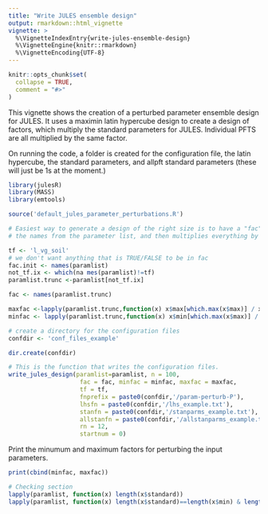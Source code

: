 ```yaml
---
title: "Write JULES ensemble design"
output: rmarkdown::html_vignette
vignette: >
  %\VignetteIndexEntry{write-jules-ensemble-design}
  %\VignetteEngine{knitr::rmarkdown}
  %\VignetteEncoding{UTF-8}
---
```


```r
knitr::opts_chunk$set(
  collapse = TRUE,
  comment = "#>"
)
```

This vignette shows the creation of a perturbed parameter ensemble design for JULES. It uses a maximin latin hypercube design to create a design of factors, which multiply the standard parameters for JULES. Individual PFTS are all multiplied by the same factor.

On running the code, a folder is created for the configuration file, the latin hypercube, the standard parameters, and allpft standard parameters (these will just be 1s at the moment.)


```r
library(julesR)
library(MASS)
library(emtools)
```


```r
source('default_jules_parameter_perturbations.R')

# Easiest way to generate a design of the right size is to have a "fac" which takes
# the names from the parameter list, and then multiplies everything by 0.5 or 2

tf <- 'l_vg_soil'
# we don't want anything that is TRUE/FALSE to be in fac
fac.init <- names(paramlist)
not_tf.ix <- which(na mes(paramlist)!=tf)
paramlist.trunc <-paramlist[not_tf.ix]

fac <- names(paramlist.trunc)

maxfac <-lapply(paramlist.trunc,function(x) x$max[which.max(x$max)] / x$standard[which.max(x$max)])
minfac <- lapply(paramlist.trunc,function(x) x$min[which.max(x$max)] / x$standard[which.max(x$max)])

```


```r
# create a directory for the configuration files
confdir <- 'conf_files_example'

dir.create(confdir)

# This is the function that writes the configuration files.
write_jules_design(paramlist=paramlist, n = 100,
                    fac = fac, minfac = minfac, maxfac = maxfac,
                    tf = tf,
                    fnprefix = paste0(confdir,'/param-perturb-P'),
                    lhsfn = paste0(confdir,'/lhs_example.txt'),
                    stanfn = paste0(confdir,'/stanparms_example.txt'),
                    allstanfn = paste0(confdir,'/allstanparms_example.txt'),
                    rn = 12,
                    startnum = 0)
```

Print the minumum and maximum factors for perturbing the input parameters.

```r
print(cbind(minfac, maxfac))
```




```r
# Checking section
lapply(paramlist, function(x) length(x$standard))
lapply(paramlist, function(x) length(x$standard)==length(x$min) & length(x$standard)==length(x$max))

```

